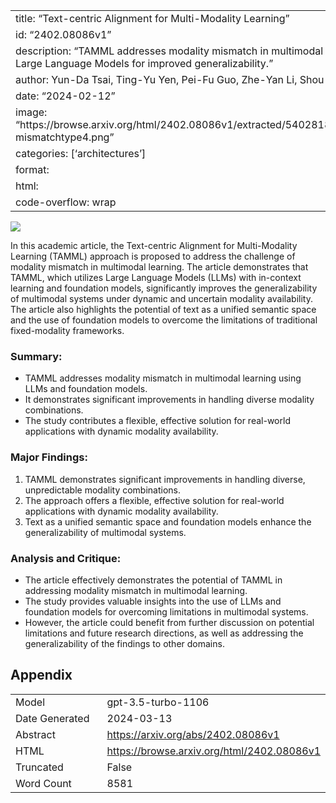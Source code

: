 
---
title: "Text-centric Alignment for Multi-Modality Learning"
id: "2402.08086v1"
description: "TAMML addresses modality mismatch in multimodal learning using Large Language Models for improved generalizability."
author: Yun-Da Tsai, Ting-Yu Yen, Pei-Fu Guo, Zhe-Yan Li, Shou-De Lin
date: "2024-02-12"
image: "https://browse.arxiv.org/html/2402.08086v1/extracted/5402818/Figs/introduction-mismatchtype4.png"
categories: ['architectures']
format:
  html:
    code-overflow: wrap
---

![](https://browse.arxiv.org/html/2402.08086v1/extracted/5402818/Figs/introduction-mismatchtype4.png)

In this academic article, the Text-centric Alignment for Multi-Modality Learning (TAMML) approach is proposed to address the challenge of modality mismatch in multimodal learning. The article demonstrates that TAMML, which utilizes Large Language Models (LLMs) with in-context learning and foundation models, significantly improves the generalizability of multimodal systems under dynamic and uncertain modality availability. The article also highlights the potential of text as a unified semantic space and the use of foundation models to overcome the limitations of traditional fixed-modality frameworks.

### Summary:
- TAMML addresses modality mismatch in multimodal learning using LLMs and foundation models.
- It demonstrates significant improvements in handling diverse modality combinations.
- The study contributes a flexible, effective solution for real-world applications with dynamic modality availability.

### Major Findings:
1. TAMML demonstrates significant improvements in handling diverse, unpredictable modality combinations.
2. The approach offers a flexible, effective solution for real-world applications with dynamic modality availability.
3. Text as a unified semantic space and foundation models enhance the generalizability of multimodal systems.

### Analysis and Critique:
- The article effectively demonstrates the potential of TAMML in addressing modality mismatch in multimodal learning.
- The study provides valuable insights into the use of LLMs and foundation models for overcoming limitations in multimodal systems.
- However, the article could benefit from further discussion on potential limitations and future research directions, as well as addressing the generalizability of the findings to other domains.

## Appendix

|          |          |
|----------|----------|
| Model     | gpt-3.5-turbo-1106       |
| Date Generated     | 2024-03-13       |
| Abstract | [https://arxiv.org/abs/2402.08086v1](https://arxiv.org/abs/2402.08086v1)        |
| HTML     | [https://browse.arxiv.org/html/2402.08086v1](https://browse.arxiv.org/html/2402.08086v1)       |
| Truncated       | False       |
| Word Count       | 8581       |